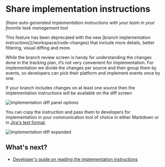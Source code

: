 
# Share implementation instructions

_Share auto-generated implementation instructions with your team in your favorite task management tool_

<Callout>
  This feature has been deprecated with the new [branch implementation
  instructions](/workspace/code-changes) that include more details, better
  filtering, visual diffing and more.
</Callout>

While the branch review screen is handy for understanding the changes done in the tracking plan, it’s not very convenient for implementation.
For implementation we divide the changes per source and then group them by events, so developers can pick their platform and implement events once by one.

If your branch includes changes on at least one source then the implementation instructions will be available on the diff screen

![Implementation diff panel options](/images/implementation-diff-panel-options.png)

You can copy the instruction and pass them to developers for implementation in your communication tool of choice in either Markdown or in [Jira's text format](https://jira.atlassian.com/secure/WikiRendererHelpAction.jspa?section=all).

![Implementation diff expanded](/images/implementation-diff-expanded.png)

## What's next?

- [Developer's guide on reading the implementation instructions](/implementation/read-implementation-diff)
